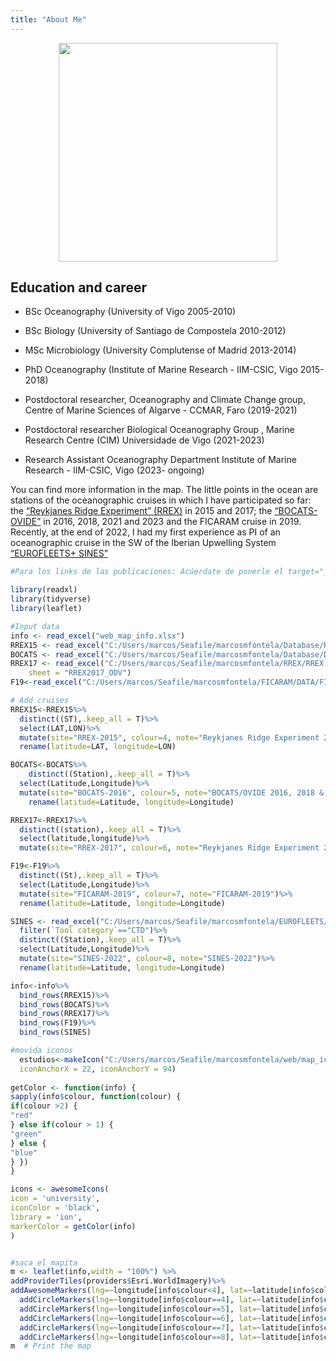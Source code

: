 ```yaml
---
title: "About Me"
---
```

<p align="center">
<img src="MarcosFontela_feb2019.jpeg" style="width: 350px;">
</p>

## Education and career

- BSc Oceanography (University of Vigo 2005-2010)

- BSc Biology (University of Santiago de Compostela 2010-2012)

- MSc Microbiology (University Complutense of Madrid 2013-2014)

- PhD Oceanography (Institute of Marine Research - IIM-CSIC, Vigo 2015-2018)

- Postdoctoral researcher, Oceanography and Climate Change group, Centre of Marine Sciences of Algarve - CCMAR, Faro (2019-2021)

- Postdoctoral researcher Biological Oceanography Group , Marine Research Centre (CIM) Universidade de Vigo (2021-2023)

- Research Assistant Oceanography Department Institute of Marine Research - IIM-CSIC, Vigo (2023- ongoing)


You can find more information in the map. The little points in the ocean are stations of the oceanographic cruises in which I have participated so far: the ["Reykjanes Ridge Experiment" (RREX)](http://www.umr-lops.fr/Projets/Projets-actifs/RREX){target="_blank"} in 2015 and 2017;  the ["BOCATS-OVIDE"](http://bocats.iim.csic.es/en){target="_blank"} in 2016, 2018, 2021 and 2023 and the FICARAM cruise in 2019. Recently, at the end of 2022, I had my first experience as PI of an oceanographic cruise in the SW of the Iberian Upwelling System ["EUROFLEETS+ SINES"](https://express.adobe.com/page/zXixsvSEip2uq/)

```r
#Para los links de las publicaciones: Acúerdate de ponerle el target="_blank" al archivo .html que te genera luego si quieres que no te fusile la puta ventana 
```

```r
library(readxl)
library(tidyverse)
library(leaflet)

#Input data
info <- read_excel("web_map_info.xlsx")
RREX15 <- read_excel("C:/Users/marcos/Seafile/marcosmfontela/Database/RREX15_DATABASE.xlsx")
BOCATS <- read_excel("C:/Users/marcos/Seafile/marcosmfontela/Database/DataBaseBOCATS_20161019_forMATLAB.xlsx")
RREX17 <- read_excel("C:/Users/marcos/Seafile/marcosmfontela/RREX/RREX 2017/DATA/ALL/RREX2017ffp.xlsx", 
    sheet = "RREX2017_ODV")
F19<-read_excel("C:/Users/marcos/Seafile/marcosmfontela/FICARAM/DATA/FICARAM2019_ALL.xlsx")

# Add cruises
RREX15<-RREX15%>%
  distinct((ST),.keep_all = T)%>%
  select(LAT,LON)%>%
  mutate(site="RREX-2015", colour=4, note="Reykjanes Ridge Experiment 2015")%>%
  rename(latitude=LAT, longitude=LON)

BOCATS<-BOCATS%>%
    distinct((Station),.keep_all = T)%>%
  select(Latitude,Longitude)%>%
  mutate(site="BOCATS-2016", colour=5, note="BOCATS/OVIDE 2016, 2018 & 2021")%>%
    rename(latitude=Latitude, longitude=Longitude)

RREX17<-RREX17%>%
  distinct((station),.keep_all = T)%>%
  select(latitude,longitude)%>%
  mutate(site="RREX-2017", colour=6, note="Reykjanes Ridge Experiment 2017")

F19<-F19%>%
  distinct((St),.keep_all = T)%>%
  select(Latitude,Longitude)%>%
  mutate(site="FICARAM-2019", colour=7, note="FICARAM-2019")%>%
  rename(latitude=Latitude, longitude=Longitude)

SINES <- read_excel("C:/Users/marcos/Seafile/marcosmfontela/EUROFLEETS/SINES/data/SINES EVENTS.xlsx")%>%
  filter(`Tool category`=="CTD")%>%
  distinct((Station),.keep_all = T)%>%
  select(Latitude,Longitude)%>%
  mutate(site="SINES-2022", colour=8, note="SINES-2022")%>%
  rename(latitude=Latitude, longitude=Longitude)

info<-info%>% 
  bind_rows(RREX15)%>% 
  bind_rows(BOCATS)%>% 
  bind_rows(RREX17)%>% 
  bind_rows(F19)%>%
  bind_rows(SINES)

#movida iconos
  estudios<-makeIcon("C:/Users/marcos/Seafile/marcosmfontela/web/map_icons/university_school-512.png", iconWidth = 68, iconHeight = 75,
  iconAnchorX = 22, iconAnchorY = 94)
  
getColor <- function(info) {
sapply(info$colour, function(colour) {
if(colour >2) {
"red"
} else if(colour > 1) {
"green"
} else {
"blue"
} })
}

icons <- awesomeIcons(
icon = 'university',
iconColor = 'black',
library = 'ion',
markerColor = getColor(info)
)


#saca el mapita
m <- leaflet(info,width = "100%") %>%
addProviderTiles(providers$Esri.WorldImagery)%>%
addAwesomeMarkers(lng=~longitude[info$colour<4], lat=~latitude[info$colour<4], popup=~note[info$colour<4], label=~site[info$colour<4], icon=icons)%>%
  addCircleMarkers(lng=~longitude[info$colour==4], lat=~latitude[info$colour==4], popup=~note[info$colour==4], label=~site[info$colour==4],radius=1,color="blue",labelOptions =labelOptions(noHide = F, direction = 'auto'))%>%
  addCircleMarkers(lng=~longitude[info$colour==5], lat=~latitude[info$colour==5], popup=~note[info$colour==5], label=~site[info$colour==5],radius=1,color="red",labelOptions =labelOptions(noHide = F, direction = 'auto'))%>%
  addCircleMarkers(lng=~longitude[info$colour==6], lat=~latitude[info$colour==6], popup=~note[info$colour==6], label=~site[info$colour==6],radius=1,color="darkcyan",labelOptions =labelOptions(noHide = F, direction = 'auto'))%>%
  addCircleMarkers(lng=~longitude[info$colour==7], lat=~latitude[info$colour==7], popup=~note[info$colour==7], label=~site[info$colour==7],radius=1,color="white",labelOptions =labelOptions(noHide = F, direction = 'auto'))%>%
  addCircleMarkers(lng=~longitude[info$colour==8], lat=~latitude[info$colour==8], popup=~note[info$colour==8], label=~site[info$colour==8],radius=2,color="orange",labelOptions =labelOptions(noHide = F, direction = 'auto'))
m  # Print the map

```

